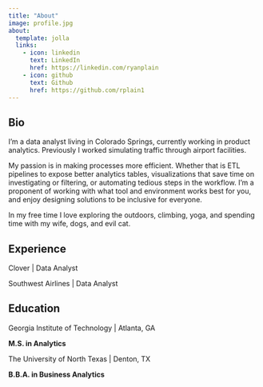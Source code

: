 ```yaml
---
title: "About"
image: profile.jpg
about:
  template: jolla
  links:
    - icon: linkedin
      text: LinkedIn
      href: https://linkedin.com/ryanplain
    - icon: github
      text: Github
      href: https://github.com/rplain1
---
```


## Bio

I’m a data analyst living in Colorado Springs, currently working in product analytics. Previously I worked simulating traffic through airport facilities.

My passion is in making processes more efficient. Whether that is ETL pipelines to expose better analytics tables, visualizations that save time on investigating or filtering, or automating tedious steps in the workflow. I'm a proponent of working with what tool and environment works best for you, and enjoy designing solutions to be inclusive for everyone. 

In my free time I love exploring the outdoors, climbing, yoga, and spending time with my wife, dogs, and evil cat.

## Experience

Clover | Data Analyst 

Southwest Airlines | Data Analyst


## Education

Georgia Institute of Technology | Atlanta, GA

**M.S. in Analytics**

The University of North Texas | Denton, TX

**B.B.A. in Business Analytics** 



